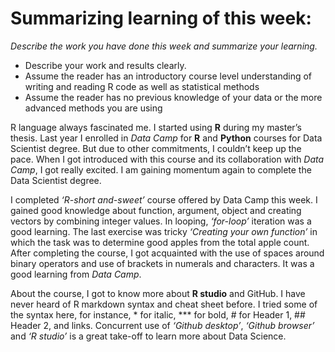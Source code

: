# **Summarizing learning of this week: **


*Describe the work you have done this week and summarize your learning.*

- Describe your work and results clearly. 
- Assume the reader has an introductory course level understanding of writing and reading R code as well as statistical methods
- Assume the reader has no previous knowledge of your data or the more advanced methods you are using  



R language always fascinated me. I started using **R** during my master's thesis. Last year I enrolled in *Data Camp* for **R** and **Python** courses for Data Scientist degree. But due to other commitments, I couldn't keep up the pace. When I got introduced with this course and its collaboration with *Data Camp*, I got really excited. I am gaining momentum again to complete the Data Scientist degree.

I completed *'R-short and-sweet'* course offered by Data Camp this week. I gained good knowledge about function, argument, object and creating vectors by combining integer values. In looping, *'for-loop'* iteration was a good learning. The last exercise was tricky *'Creating your own function'* in which the task was to determine good apples from the total apple count.  After completing the course, I got acquainted with the use of spaces around binary operators and use of brackets in numerals and characters. It was a good learning from *Data Camp*.

About the course, I got to know more about **R studio** and GitHub. I have never heard of R markdown syntax and cheat sheet before. I tried some of the syntax here, for instance, * for italic, *** for bold, # for Header 1, ## Header 2, and links. Concurrent use of *'Github desktop'*, *'Github browser'* and *'R studio'* is a great take-off to learn more about Data Science. 



